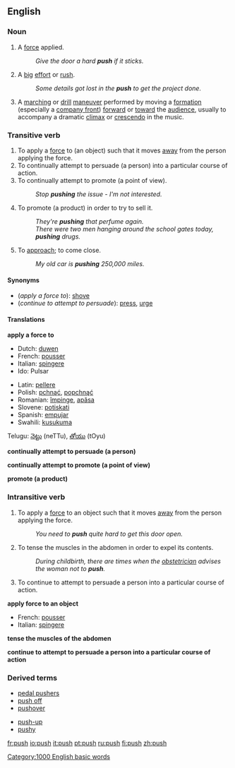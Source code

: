 ==English==

===Noun===
{{en-noun-reg-es}}

# A [[force]] applied.
#:''Give the door a hard '''push''' if it sticks.''
# A [[big]] [[effort]] or [[rush]].
#:''Some details got lost in the '''push''' to get the project done.''
# A [[marching]] or [[drill]] [[maneuver]] performed by moving a [[formation]] (especially a [[company front]]) [[forward]] or [[toward]] the [[audience]], usually to accompany a dramatic [[climax]] or [[crescendo]] in the music.

===Transitive verb===
{{en-infl-reg-sibilant|push||}}

# To apply a [[force]] to (an object) such that it moves [[away]] from the person applying the force.
# To continually attempt to persuade (a person) into a particular course of action.
# To continually attempt to promote (a point of view).
#:''Stop '''pushing''' the issue - I'm not interested.''
# To promote (a product) in order to try to sell it.
#:''They're '''pushing''' that perfume again.''
#:''There were two men hanging around the school gates today, '''pushing''' drugs.''
# To [[approach]]; to come close.
#:''My old car is '''pushing''' 250,000 miles.''

====Synonyms====
*(''apply a force to''): [[shove]]
*(''continue to attempt to persuade''): [[press]], [[urge]]

====Translations====

'''apply a force to'''
{{top}}
*Dutch: [[duwen]]
*French: [[pousser]]
*Italian: [[spingere]]
*Ido: Pulsar
{{mid}}
*Latin: [[pellere]]
*Polish: [[pchnąć]], [[popchnąć]]
*Romanian: [[împinge]], [[apăsa]]
*Slovene: [[potiskati]]
*Spanish: [[empujar]]
*Swahili: [[kusukuma]]
Telugu: [[నెట్టు]] (neTTu), [[తోయు]] (tOyu)
{{bottom}}

'''continually attempt to persuade (a person)'''
{{top}}
{{mid}}
{{bottom}}

'''continually attempt to promote (a point of view)'''
{{top}}
{{mid}}
{{bottom}}

'''promote (a product)'''
{{top}}
{{mid}}
{{bottom}}

===Intransitive verb===
{{en-infl-reg-sibilant|push||}}

# To apply a [[force]] to an object such that it moves [[away]] from the person applying the force.
#:''You need to '''push''' quite hard to get this door open.''
# To tense the muscles in the abdomen in order to expel its contents.
#:''During childbirth, there are times when the [[obstetrician]] advises the woman not to '''push'''.''
# To continue to attempt to persuade a person into a particular course of action.

'''apply force to an object'''
{{top}}
*French: [[pousser]]
*Italian: [[spingere]]
{{mid}}
{{bottom}}

'''tense the muscles of the abdomen'''
{{top}}
{{mid}}
{{bottom}}

'''continue to attempt to persuade a person into a particular course of action'''
{{top}}
{{mid}}
{{bottom}}

===Derived terms===
{{top}}
*[[pedal pushers]]
*[[push off]]<!--also imperative-->
*[[pushover]]
{{mid}}
*[[push-up]]
*[[pushy]]
{{bottom}}

[[Category:1000 English basic words]]

[[fr:push]]
[[io:push]]
[[it:push]]
[[pt:push]]
[[ru:push]]
[[fi:push]]
[[zh:push]]